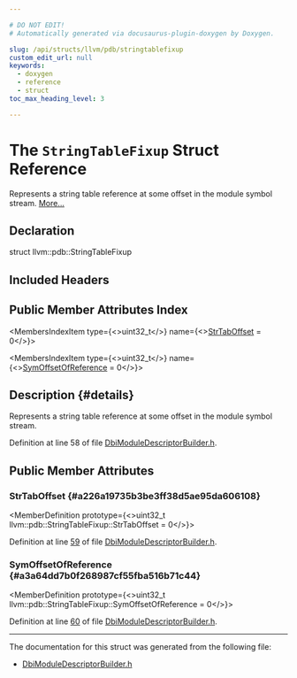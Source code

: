 ```yaml
---

# DO NOT EDIT!
# Automatically generated via docusaurus-plugin-doxygen by Doxygen.

slug: /api/structs/llvm/pdb/stringtablefixup
custom_edit_url: null
keywords:
  - doxygen
  - reference
  - struct
toc_max_heading_level: 3

---
```





# The `StringTableFixup` Struct Reference

<DoxygenPage pluginConfig={pluginConfig}>

Represents a string table reference at some offset in the module symbol stream. <a href="#details">More...</a>

## Declaration

<CodeBlock>struct llvm::pdb::StringTableFixup</CodeBlock>

## Included Headers

<IncludesList>
<IncludesListItem
  filePath="llvm/DebugInfo/PDB/Native/DbiModuleDescriptorBuilder.h"
  permalink="/docs/api/files/include/include/llvm/include/llvm/debuginfo/include/llvm/debuginfo/pdb/include/llvm/debuginfo/pdb/native/dbimoduledescriptorbuilder-h"
  isLocal="true" />
</IncludesList>

## Public Member Attributes Index

<MembersIndex>

<MembersIndexItem
  type={<>uint32&#95;t</>}
  name={<><a href="#a226a19735b3be3ff38d5ae95da606108">StrTabOffset</a> = 0</>}>
</MembersIndexItem>

<MembersIndexItem
  type={<>uint32&#95;t</>}
  name={<><a href="#a3a64dd7b0f268987cf55fba516b71c44">SymOffsetOfReference</a> = 0</>}>
</MembersIndexItem>

</MembersIndex>

## Description {#details}

Represents a string table reference at some offset in the module symbol stream.

Definition at line 58 of file <a href="/docs/api/files/include/include/llvm/include/llvm/debuginfo/include/llvm/debuginfo/pdb/include/llvm/debuginfo/pdb/native/dbimoduledescriptorbuilder-h">DbiModuleDescriptorBuilder.h</a>.

<SectionDefinition>

## Public Member Attributes

### StrTabOffset {#a226a19735b3be3ff38d5ae95da606108}

<MemberDefinition
  prototype={<>uint32&#95;t llvm::pdb::StringTableFixup::StrTabOffset = 0</>}>

Definition at line <a href="/docs/api/files/include/include/llvm/include/llvm/debuginfo/include/llvm/debuginfo/pdb/include/llvm/debuginfo/pdb/native/dbimoduledescriptorbuilder-h/#l00059">59</a> of file <a href="/docs/api/files/include/include/llvm/include/llvm/debuginfo/include/llvm/debuginfo/pdb/include/llvm/debuginfo/pdb/native/dbimoduledescriptorbuilder-h">DbiModuleDescriptorBuilder.h</a>.
</MemberDefinition>

### SymOffsetOfReference {#a3a64dd7b0f268987cf55fba516b71c44}

<MemberDefinition
  prototype={<>uint32&#95;t llvm::pdb::StringTableFixup::SymOffsetOfReference = 0</>}>

Definition at line <a href="/docs/api/files/include/include/llvm/include/llvm/debuginfo/include/llvm/debuginfo/pdb/include/llvm/debuginfo/pdb/native/dbimoduledescriptorbuilder-h/#l00060">60</a> of file <a href="/docs/api/files/include/include/llvm/include/llvm/debuginfo/include/llvm/debuginfo/pdb/include/llvm/debuginfo/pdb/native/dbimoduledescriptorbuilder-h">DbiModuleDescriptorBuilder.h</a>.
</MemberDefinition>

</SectionDefinition>

<hr/>

The documentation for this struct was generated from the following file:

<ul>
<li><a href="/docs/api/files/include/include/llvm/include/llvm/debuginfo/include/llvm/debuginfo/pdb/include/llvm/debuginfo/pdb/native/dbimoduledescriptorbuilder-h">DbiModuleDescriptorBuilder.h</a></li>
</ul>

</DoxygenPage>

